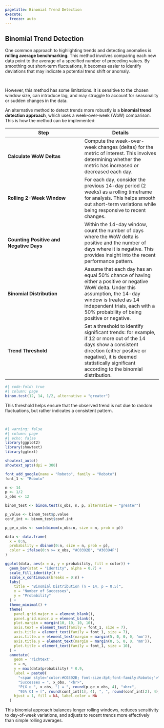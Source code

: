 ```yaml
---
pagetitle: Binomial Trend Detection
execute: 
  freeze: auto
---
```


::: column-page
# Binomial Trend Detection
:::

::::: column-screen
:::: portfolio-banner
::: column-page
One common approach to highlighting trends and detecting anomalies is **rolling average benchmarking**. This method involves comparing each new data point to the average of a specified number of preceding values. By smoothing out short-term fluctuations, it becomes easier to identify deviations that may indicate a potential trend shift or anomaly.

<br>

However, this method has some limitations. It is sensitive to the chosen window size, can introduce lag, and may struggle to account for seasonality or sudden changes in the data.
:::
::::
:::::

::: {.column-page .binom}
An alternative method to detect trends more robustly is a **binomial trend detection approach**, which uses a week-over-week (WoW) comparison. This is how the method can be implemented:

| **Step** | **Details** |
|----|----|
| **Calculate WoW Deltas** | Compute the week-over-week changes (deltas) for the metric of interest. This involves determining whether the metric has increased or decreased each day. |
| **Rolling 2-Week Window** | For each day, consider the previous 14-day period (2 weeks) as a rolling timeframe for analysis. This helps smooth out short-term variations while being responsive to recent changes. |
| **Counting Positive and Negative Days** | Within the 14-day window, count the number of days where the WoW delta is positive and the number of days where it is negative. This provides insight into the recent performance pattern. |
| **Binomial Distribution** | Assume that each day has an equal 50% chance of having either a positive or negative WoW delta. Under this assumption, the 14-day window is treated as 14 independent trials, each with a 50% probability of being positive or negative. |
| **Trend Threshold** | Set a threshold to identify significant trends: for example, if 12 or more out of the 14 days show a consistent direction (either positive or negative), it is deemed statistically significant according to the binomial distribution. |
:::

```r
#| code-fold: true
#| column: page
binom.test(12, 14, 1/2, alternative = "greater")
```

::: {.column-page .binom}
This threshold helps ensure that the observed trend is not due to random fluctuations, but rather indicates a consistent pattern.
:::

<br>

```r
#| warning: false
#| column: page
#| echo: false
library(ggplot2)
library(showtext)
library(ggtext)

showtext_auto()
showtext_opts(dpi = 300)

font_add_google(name = "Roboto", family = "Roboto")
font_1 <- "Roboto"

n <- 14 
p <- 1/2  
x_obs <- 12  

binom_test <- binom.test(x_obs, n, p, alternative = "greater")

p_value <- binom_test$p.value
conf_int <- binom_test$conf.int

p_ge_x_obs <- sum(dbinom(x_obs:n, size = n, prob = p))

data <- data.frame(
  x = 0:n,
  probability = dbinom(0:n, size = n, prob = p),
  color = ifelse(0:n >= x_obs, "#C0392B", "#30394F")  
)

ggplot(data, aes(x = x, y = probability, fill = color)) +
  geom_bar(stat = "identity", alpha = 0.7) +
  scale_fill_identity() +  
  scale_x_continuous(breaks = 0:n) +  
  labs(
    title = "Binomial Distribution (n = 14, p = 0.5)",
    x = "Number of Successes",
    y = "Probability"
  ) +
  theme_minimal() +
  theme(
    panel.grid.major.x = element_blank(),
    panel.grid.minor.x = element_blank(),
    plot.margin = margin(10, 10, 10, 10),
    axis.text = element_text(family = font_1, size = 7),
    axis.title = element_text(family = font_1, size = 7),
    axis.title.x = element_text(margin = margin(5, 0, 0, 0, 'mm')),
    axis.title.y = element_text(margin = margin(0, 5, 0, 0, 'mm')),
    plot.title = element_text(family = font_1, size = 10),
  ) +
  annotate(
    geom = 'richtext',
    x = n,
    y = max(data$probability) * 0.9,
    label = paste0(
      "<span style='color:#C0392B; font-size:8pt;font-family:Roboto;'>",
      "Successes = ", x_obs, "<br>",
      "P(X ≥ ", x_obs, ") = ", round(p_ge_x_obs, 4), "<br>",
      "95% CI = [", round(conf_int[1], 4), ", ", round(conf_int[2], 4), "]</span>"),
    hjust = 1, fill = NA, label.color = NA
  )
```

::: {.column-page .binom}
This binomial approach balances longer rolling windows, reduces sensitivity to day-of-week variations, and adjusts to recent trends more effectively than simple rolling averages.
:::